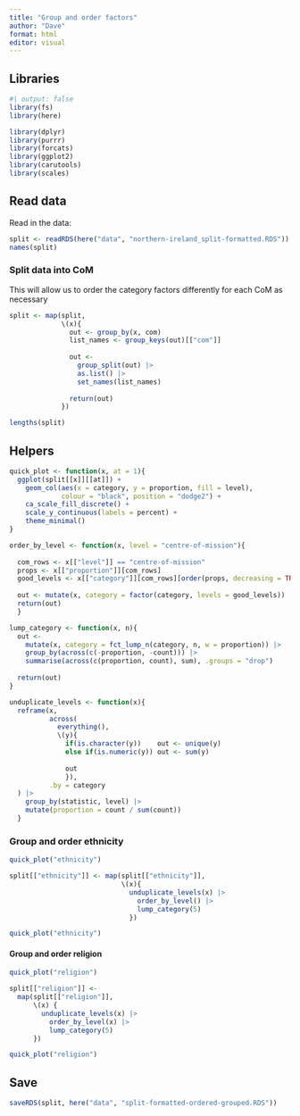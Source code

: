 ```yaml
---
title: "Group and order factors"
author: "Dave"
format: html
editor: visual
---
```


## Libraries

```r
#| output: false
library(fs)
library(here)

library(dplyr)
library(purrr)
library(forcats)
library(ggplot2)
library(carutools)
library(scales)
```

## Read data

Read in the data:

```r
split <- readRDS(here("data", "northern-ireland_split-formatted.RDS"))
names(split)
```

### Split data into CoM

This will allow us to order the category factors differently for each CoM as necessary

```r
split <- map(split, 
             \(x){
               out <- group_by(x, com)
               list_names <- group_keys(out)[["com"]]
               
               out <- 
                 group_split(out) |> 
                 as.list() |> 
                 set_names(list_names)
               
               return(out)
             })

lengths(split)
```

## Helpers

```r
quick_plot <- function(x, at = 1){
  ggplot(split[[x]][[at]]) +
    geom_col(aes(x = category, y = proportion, fill = level),
             colour = "black", position = "dodge2") +
    ca_scale_fill_discrete() + 
    scale_y_continuous(labels = percent) +
    theme_minimal()
}

order_by_level <- function(x, level = "centre-of-mission"){
  
  com_rows <- x[["level"]] == "centre-of-mission"
  props <- x[["proportion"]][com_rows]
  good_levels <- x[["category"]][com_rows][order(props, decreasing = TRUE)]
  
  out <- mutate(x, category = factor(category, levels = good_levels))
  return(out)
  }

lump_category <- function(x, n){
  out <- 
    mutate(x, category = fct_lump_n(category, n, w = proportion)) |> 
    group_by(across(c(-proportion, -count))) |> 
    summarise(across(c(proportion, count), sum), .groups = "drop")
  
  return(out)
}

unduplicate_levels <- function(x){
  reframe(x,
          across(
            everything(),
            \(y){
              if(is.character(y))    out <- unique(y)
              else if(is.numeric(y)) out <- sum(y)
              
              out
              }),
          .by = category
  ) |> 
    group_by(statistic, level) |> 
    mutate(proportion = count / sum(count))
  }

```

### Group and order ethnicity

```r

quick_plot("ethnicity")

split[["ethnicity"]] <- map(split[["ethnicity"]], 
                            \(x){
                              unduplicate_levels(x) |>
                                order_by_level() |> 
                                lump_category(5)
                              })

quick_plot("ethnicity")
```

#### Group and order religion

```r
quick_plot("religion")

split[["religion"]] <-
  map(split[["religion"]],
      \(x) {
        unduplicate_levels(x) |> 
          order_by_level(x) |>
          lump_category(5)
      })

quick_plot("religion")
```

## Save

```r
saveRDS(split, here("data", "split-formatted-ordered-grouped.RDS"))
```


